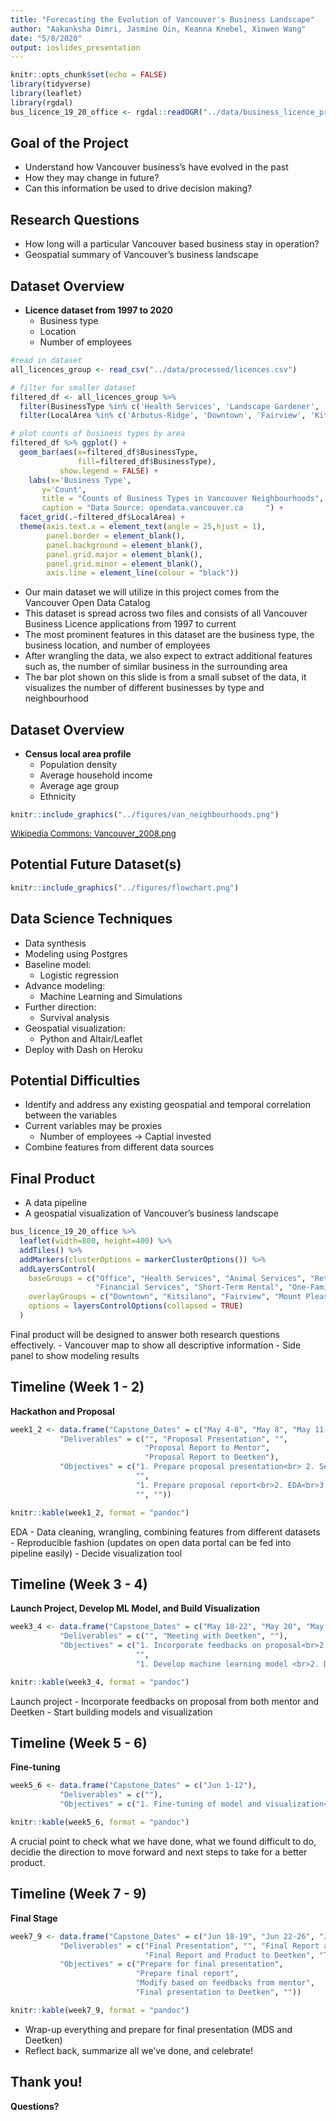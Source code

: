 ```yaml
---
title: "Forecasting the Evolution of Vancouver's Business Landscape"
author: "Aakanksha Dimri, Jasmine Qin, Keanna Knebel, Xinwen Wang"
date: "5/8/2020"
output: ioslides_presentation
---
```


```r
knitr::opts_chunk$set(echo = FALSE)
library(tidyverse)
library(leaflet)
library(rgdal)
bus_licence_19_20_office <- rgdal::readOGR("../data/business_licence_pres.geojson")
```

## Goal of the Project
- Understand how Vancouver business's have evolved in the past
- How they may change in future?
- Can this information be used to drive decision making?

## Research Questions
- How long will a particular Vancouver based business stay in operation?
- Geospatial summary of Vancouver's business landscape

## Dataset Overview
- **Licence dataset from 1997 to 2020**
  - Business type 
  - Location
  - Number of employees

```r

#read in dataset
all_licences_group <- read_csv("../data/processed/licences.csv")

# filter for smaller dataset
filtered_df <- all_licences_group %>% 
  filter(BusinessType %in% c('Health Services', 'Landscape Gardener', 'Computer Services', 'Animal Services')) %>% 
  filter(LocalArea %in% c('Arbutus-Ridge', 'Downtown', 'Fairview', 'Kitsilano'))

# plot counts of business types by area
filtered_df %>% ggplot() + 
  geom_bar(aes(x=filtered_df$BusinessType, 
               fill=filtered_df$BusinessType),
           show.legend = FALSE) +
    labs(x='Business Type', 
       y='Count', 
       title = "Counts of Business Types in Vancouver Neighbourhoods",
       caption = "Data Source: opendata.vancouver.ca     ") +
  facet_grid(.~filtered_df$LocalArea) +
  theme(axis.text.x = element_text(angle = 25,hjust = 1),
        panel.border = element_blank(),
        panel.background = element_blank(),
        panel.grid.major = element_blank(),
        panel.grid.minor = element_blank(), 
        axis.line = element_line(colour = "black")) 
```

<div class="notes">
- Our main dataset we will utilize in this project comes from the Vancouver Open Data Catalog
- This dataset is spread across two files and consists of all Vancouver Business Licence 
applications from 1997 to current
- The most prominent features in this dataset are the business type, the business location, and number of employees
- After wrangling the data, we also expect to extract additional features 
such as, the number of similar business in the surrounding area 
- The bar plot shown on this slide is from a small subset of the data, it visualizes the number of different businesses by type and neighbourhood
</div>


## Dataset Overview
- **Census local area profile**
  - Population density
  - Average household income
  - Average age group
  - Ethnicity
  
```r
knitr::include_graphics("../figures/van_neighbourhoods.png")
```
<font size="2">
  [Wikipedia Commons: Vancouver_2008.png](https://upload.wikimedia.org/wikipedia/commons/thumb/3/37/Stadtgliederung_Vancouver_2008.png/1200px-Stadtgliederung_Vancouver_2008.png)
</font>

  
## Potential Future Dataset(s)
 
```r
knitr::include_graphics("../figures/flowchart.png")
```  
  
## Data Science Techniques
  - Data synthesis
  - Modeling using Postgres
  - Baseline model: 
    - Logistic regression
  - Advance modeling: 
    - Machine Learning and Simulations
  - Further direction: 
    - Survival analysis
  - Geospatial visualization:
    - Python and Altair/Leaflet
  - Deploy with Dash on Heroku
  
## Potential Difficulties
- Identify and address any existing geospatial and temporal correlation between the variables
- Current variables may be proxies
  - Number of employees -> Captial invested
- Combine features from different data sources

## Final Product
- A data pipeline
- A geospatial visualization of Vancouver's business landscape

<style>
.leaflet-control-layers-selector {
  width: auto;
}
</style>

```r
bus_licence_19_20_office %>%
  leaflet(width=800, height=400) %>%
  addTiles() %>%
  addMarkers(clusterOptions = markerClusterOptions()) %>%
  addLayersControl(
    baseGroups = c("Office", "Health Services", "Animal Services", "Retail Dealer", "Computer Services",
                   "Financial Services", "Short-Term Rental", "One-Family Dwelling"),
    overlayGroups = c("Downtown", "Kitsilano", "Fairview", "Mount Pleasant", "West End", "Oakridge"),
    options = layersControlOptions(collapsed = TRUE)
  )
```

<div class="notes">
Final product will be designed to answer both research questions effectively.
  - Vancouver map to show all descriptive information
  - Side panel to show modeling results
</div>

## Timeline (Week 1 - 2)

**Hackathon and Proposal**

```r
week1_2 <- data.frame("Capstone_Dates" = c("May 4-8", "May 8", "May 11-15", "May 12", "May 15"),
           "Deliverables" = c("", "Proposal Presentation", "", 
                              "Proposal Report to Mentor",
                              "Proposal Report to Deetken"),
           "Objectives" = c("1. Prepare proposal presentation<br> 2. Setup GitHub repository",
                            "",
                            "1. Prepare proposal report<br>2. EDA<br>3. Finalize form of final product", 
                            "", ""))

knitr::kable(week1_2, format = "pandoc")
```

<div class="notes">
EDA
  - Data cleaning, wrangling, combining features from different datasets
  - Reproducible fashion (updates on open data portal can be fed into pipeline easily)
  - Decide visualization tool
</div>

## Timeline (Week 3 - 4)

**Launch Project, Develop ML Model, and Build Visualization**

```r
week3_4 <- data.frame("Capstone_Dates" = c("May 18-22", "May 20", "May 25-29"),
           "Deliverables" = c("", "Meeting with Deetken", ""),
           "Objectives" = c("1. Incorporate feedbacks on proposal<br>2. Launch project (modeling and visualization)",
                            "",
                            "1. Develop machine learning model <br>2. Develop geo-spatial visualization"))

knitr::kable(week3_4, format = "pandoc")
```

<div class="notes">
Launch project
  - Incorporate feedbacks on proposal from both mentor and Deetken
  - Start building models and visualization
</div>

## Timeline (Week 5 - 6)

**Fine-tuning**

```r
week5_6 <- data.frame("Capstone_Dates" = c("Jun 1-12"),
           "Deliverables" = c(""),
           "Objectives" = c("1. Fine-tuning of model and visualization<br>2. Update documentations or user manual for the end product"))

knitr::kable(week5_6, format = "pandoc")
```

<div class="notes">
A crucial point to check what we have done, what we found difficult to do, decidie the direction to move forward and next steps to take for a better product.
</div>

## Timeline (Week 7 - 9)

**Final Stage**

```r
week7_9 <- data.frame("Capstone_Dates" = c("Jun 18-19", "Jun 22-26", "Jun 23", "Jun 29", "Jun 30"),
           "Deliverables" = c("Final Presentation", "", "Final Report and Product to Mentor",
                              "Final Report and Product to Deetken", "Teamwork Reflection"),
           "Objectives" = c("Prepare for final presentation",
                            "Prepare final report",
                            "Modify based on feedbacks from mentor", 
                            "Final presentation to Deetken", ""))

knitr::kable(week7_9, format = "pandoc")
```

<div class="notes">
- Wrap-up everything and prepare for final presentation (MDS and Deetken)
- Reflect back, summarize all we've done, and celebrate!
</div>

## Thank you! 

**Questions?**